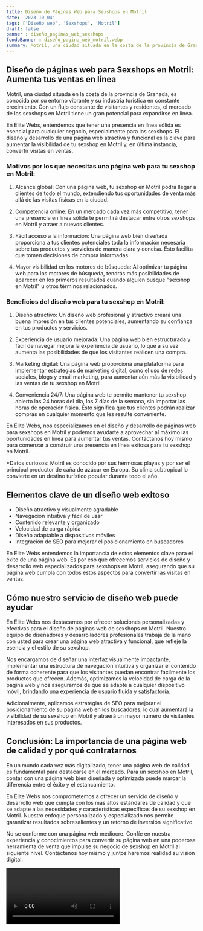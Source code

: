 ```yaml
---
title: Diseño de Páginas Web para Sexshops en Motril
date: '2023-10-04'
tags: ['Diseño web', 'Sexshops', 'Motril']
draft: false
banner : diseño_paginas_web_sexshops
fondoBanner : diseño_pagina_web_motril.webp
summary: Motril, una ciudad situada en la costa de la provincia de Granada, es conocida por su entorno vibrante y su industria turística en constante crecimiento. Con un flujo constante de visitantes y residentes, el mercado de los sexshops en Motril tiene un gran potencial para expandirse en línea.
---
```


## Diseño de páginas web para Sexshops en Motril: Aumenta tus ventas en línea

Motril, una ciudad situada en la costa de la provincia de Granada, es conocida por su entorno vibrante y su industria turística en constante crecimiento. Con un flujo constante de visitantes y residentes, el mercado de los sexshops en Motril tiene un gran potencial para expandirse en línea.

En Élite Webs, entendemos que tener una presencia en línea sólida es esencial para cualquier negocio, especialmente para los sexshops. El diseño y desarrollo de una página web atractiva y funcional es la clave para aumentar la visibilidad de tu sexshop en Motril y, en última instancia, convertir visitas en ventas.

### Motivos por los que necesitas una página web para tu sexshop en Motril:

1. Alcance global: Con una página web, tu sexshop en Motril podrá llegar a clientes de todo el mundo, extendiendo tus oportunidades de venta más allá de las visitas físicas en la ciudad.

2. Competencia online: En un mercado cada vez más competitivo, tener una presencia en línea sólida te permitirá destacar entre otros sexshops en Motril y atraer a nuevos clientes.

3. Fácil acceso a la información: Una página web bien diseñada proporciona a tus clientes potenciales toda la información necesaria sobre tus productos y servicios de manera clara y concisa. Esto facilita que tomen decisiones de compra informadas.

4. Mayor visibilidad en los motores de búsqueda: Al optimizar tu página web para los motores de búsqueda, tendrás más posibilidades de aparecer en los primeros resultados cuando alguien busque "sexshop en Motril" u otros términos relacionados.

### Beneficios del diseño web para tu sexshop en Motril:

1. Diseño atractivo: Un diseño web profesional y atractivo creará una buena impresión en tus clientes potenciales, aumentando su confianza en tus productos y servicios.

2. Experiencia de usuario mejorada: Una página web bien estructurada y fácil de navegar mejora la experiencia de usuario, lo que a su vez aumenta las posibilidades de que los visitantes realicen una compra.

3. Marketing digital: Una página web proporciona una plataforma para implementar estrategias de marketing digital, como el uso de redes sociales, blogs y email marketing, para aumentar aún más la visibilidad y las ventas de tu sexshop en Motril.

4. Conveniencia 24/7: Una página web te permite mantener tu sexshop abierto las 24 horas del día, los 7 días de la semana, sin importar las horas de operación física. Esto significa que tus clientes podrán realizar compras en cualquier momento que les resulte conveniente.

En Élite Webs, nos especializamos en el diseño y desarrollo de páginas web para sexshops en Motril y podemos ayudarte a aprovechar al máximo las oportunidades en línea para aumentar tus ventas. Contáctanos hoy mismo para comenzar a construir una presencia en línea exitosa para tu sexshop en Motril.

\*Datos curiosos: Motril es conocido por sus hermosas playas y por ser el principal productor de caña de azúcar en Europa. Su clima subtropical lo convierte en un destino turístico popular durante todo el año.

<GifSeo />

<Cta />

## Elementos clave de un diseño web exitoso

- Diseño atractivo y visualmente agradable
- Navegación intuitiva y fácil de usar
- Contenido relevante y organizado
- Velocidad de carga rápida
- Diseño adaptable a dispositivos móviles
- Integración de SEO para mejorar el posicionamiento en buscadores

En Élite Webs entendemos la importancia de estos elementos clave para el éxito de una página web. Es por eso que ofrecemos servicios de diseño y desarrollo web especializados para sexshops en Motril, asegurando que su página web cumpla con todos estos aspectos para convertir las visitas en ventas.

## Cómo nuestro servicio de diseño web puede ayudar

En Élite Webs nos destacamos por ofrecer soluciones personalizadas y efectivas para el diseño de páginas web de sexshops en Motril. Nuestro equipo de diseñadores y desarrolladores profesionales trabaja de la mano con usted para crear una página web atractiva y funcional, que refleje la esencia y el estilo de su sexshop.

Nos encargamos de diseñar una interfaz visualmente impactante, implementar una estructura de navegación intuitiva y organizar el contenido de forma coherente para que los visitantes puedan encontrar fácilmente los productos que ofrecen. Además, optimizamos la velocidad de carga de la página web y nos aseguramos de que se adapte a cualquier dispositivo móvil, brindando una experiencia de usuario fluida y satisfactoria.

Adicionalmente, aplicamos estrategias de SEO para mejorar el posicionamiento de su página web en los buscadores, lo cual aumentará la visibilidad de su sexshop en Motril y atraerá un mayor número de visitantes interesados en sus productos.

## Conclusión: La importancia de una página web de calidad y por qué contratarnos

En un mundo cada vez más digitalizado, tener una página web de calidad es fundamental para destacarse en el mercado. Para un sexshop en Motril, contar con una página web bien diseñada y optimizada puede marcar la diferencia entre el éxito y el estancamiento.

En Élite Webs nos comprometemos a ofrecer un servicio de diseño y desarrollo web que cumpla con los más altos estándares de calidad y que se adapte a las necesidades y características específicas de su sexshop en Motril. Nuestro enfoque personalizado y especializado nos permite garantizar resultados sobresalientes y un retorno de inversión significativo.

No se conforme con una página web mediocre. Confíe en nuestra experiencia y conocimientos para convertir su página web en una poderosa herramienta de venta que impulse su negocio de sexshop en Motril al siguiente nivel. Contáctenos hoy mismo y juntos haremos realidad su visión digital.

<Video />

<CtaBot job='Sexshops' city='Motril'/>

<Gmaps query='Motril+españa+maps' />